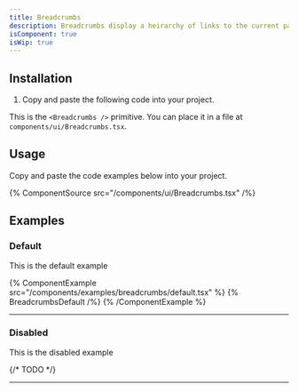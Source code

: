 ```yaml
---
title: Breadcrumbs
description: Breadcrumbs display a heirarchy of links to the current page or resource in an application.
isComponent: true
isWip: true
---
```


## Installation

1. Copy and paste the following code into your project.

This is the `<Breadcrumbs />` primitive. You can place it in a file at `components/ui/Breadcrumbs.tsx`.

## Usage

Copy and paste the code examples below into your project.

{% ComponentSource src="/components/ui/Breadcrumbs.tsx" /%}

## Examples

### Default

This is the default example

{% ComponentExample src="/components/examples/breadcrumbs/default.tsx" %}
{% BreadcrumbsDefault /%}
{% /ComponentExample %}

---

### Disabled

This is the disabled example

{/* TODO */}

---
